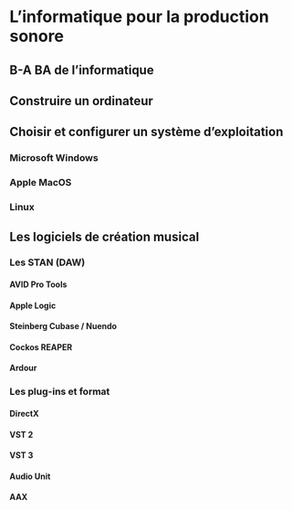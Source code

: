 # L'informatique pour la production sonore

## B-A BA de l'informatique

## Construire un ordinateur

## Choisir et configurer un système d'exploitation

### Microsoft Windows

### Apple MacOS

### Linux

## Les logiciels de création musical

### Les STAN (DAW)

#### AVID Pro Tools

#### Apple Logic

#### Steinberg Cubase / Nuendo

#### Cockos REAPER

#### Ardour

### Les plug-ins et format

#### DirectX

#### VST 2

#### VST 3

#### Audio Unit

#### AAX